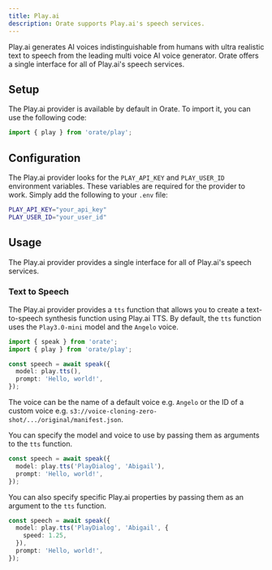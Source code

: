 ```yaml
---
title: Play.ai
description: Orate supports Play.ai's speech services.
---
```



Play.ai generates AI voices indistinguishable from humans with ultra realistic text to speech from the leading multi voice AI voice generator. Orate offers a single interface for all of Play.ai's speech services.

## Setup

The Play.ai provider is available by default in Orate. To import it, you can use the following code:

```ts
import { play } from 'orate/play';
```

## Configuration

The Play.ai provider looks for the `PLAY_API_KEY` and `PLAY_USER_ID` environment variables. These variables are required for the provider to work. Simply add the following to your `.env` file:

```bash
PLAY_API_KEY="your_api_key"
PLAY_USER_ID="your_user_id"
```

## Usage

The Play.ai provider provides a single interface for all of Play.ai's speech services.

### Text to Speech

The Play.ai provider provides a `tts` function that allows you to create a text-to-speech synthesis function using Play.ai TTS. By default, the `tts` function uses the `Play3.0-mini` model and the `Angelo` voice.

```ts
import { speak } from 'orate';
import { play } from 'orate/play';

const speech = await speak({
  model: play.tts(),
  prompt: 'Hello, world!',
});
```

The voice can be the name of a default voice e.g. `Angelo` or the ID of a custom voice e.g. `s3://voice-cloning-zero-shot/.../original/manifest.json`.

You can specify the model and voice to use by passing them as arguments to the `tts` function.

```ts
const speech = await speak({
  model: play.tts('PlayDialog', 'Abigail'),
  prompt: 'Hello, world!',
});
```

You can also specify specific Play.ai properties by passing them as an argument to the `tts` function.

```ts
const speech = await speak({
  model: play.tts('PlayDialog', 'Abigail', {
    speed: 1.25,
  }),
  prompt: 'Hello, world!',
});
```
